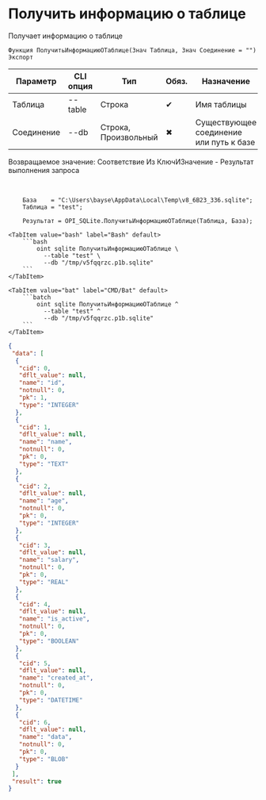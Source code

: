 ﻿---
sidebar_position: 1
description: Получить информацию о таблице и другие функции для работы с SQLite в Открытом пакете интеграций - бесплатной open-source библиотеке интеграций для 1С:Предприятие 8, OneScript и CLI
keywords: [1C, 1С, 1С:Предприятие, 1С:Предприятие 8.3, API, Интеграция, Сервисы, Обмен, OneScript, CLI, SQLite]
---


# Получить информацию о таблице
 Получает информацию о таблице



`Функция ПолучитьИнформациюОТаблице(Знач Таблица, Знач Соединение = "") Экспорт`

  | Параметр | CLI опция | Тип | Обяз. | Назначение |
  |-|-|-|-|-|
  | Таблица | --table | Строка | &#x2714; | Имя таблицы |
  | Соединение | --db | Строка, Произвольный | &#x2716; | Существующее соединение или путь к базе |

  
  Возвращаемое значение:   Соответствие Из КлючИЗначение - Результат выполнения запроса

<br/>




```bsl title="Пример использования для 1С:Предприятие/OneScript"
    База    = "C:\Users\bayse\AppData\Local\Temp\v8_6B23_336.sqlite";
    Таблица = "test";

    Результат = OPI_SQLite.ПолучитьИнформациюОТаблице(Таблица, База);
```
    

 <Tabs>
  
    <TabItem value="bash" label="Bash" default>
        ```bash
            oint sqlite ПолучитьИнформациюОТаблице \
              --table "test" \
              --db "/tmp/v5fqqrzc.p1b.sqlite"
        ```
    </TabItem>
  
    <TabItem value="bat" label="CMD/Bat" default>
        ```batch
            oint sqlite ПолучитьИнформациюОТаблице ^
              --table "test" ^
              --db "/tmp/v5fqqrzc.p1b.sqlite"
        ```
    </TabItem>
</Tabs>


```json title="Результат"
{
 "data": [
  {
   "cid": 0,
   "dflt_value": null,
   "name": "id",
   "notnull": 0,
   "pk": 1,
   "type": "INTEGER"
  },
  {
   "cid": 1,
   "dflt_value": null,
   "name": "name",
   "notnull": 0,
   "pk": 0,
   "type": "TEXT"
  },
  {
   "cid": 2,
   "dflt_value": null,
   "name": "age",
   "notnull": 0,
   "pk": 0,
   "type": "INTEGER"
  },
  {
   "cid": 3,
   "dflt_value": null,
   "name": "salary",
   "notnull": 0,
   "pk": 0,
   "type": "REAL"
  },
  {
   "cid": 4,
   "dflt_value": null,
   "name": "is_active",
   "notnull": 0,
   "pk": 0,
   "type": "BOOLEAN"
  },
  {
   "cid": 5,
   "dflt_value": null,
   "name": "created_at",
   "notnull": 0,
   "pk": 0,
   "type": "DATETIME"
  },
  {
   "cid": 6,
   "dflt_value": null,
   "name": "data",
   "notnull": 0,
   "pk": 0,
   "type": "BLOB"
  }
 ],
 "result": true
}
```
